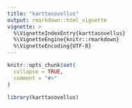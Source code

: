 ```yaml
---
title: "karttasovellus"
output: rmarkdown::html_vignette
vignette: >
  %\VignetteIndexEntry{karttasovellus}
  %\VignetteEngine{knitr::rmarkdown}
  %\VignetteEncoding{UTF-8}
---
```


```r
knitr::opts_chunk$set(
  collapse = TRUE,
  comment = "#>"
)
```

```r
library(karttasovellus)
```
